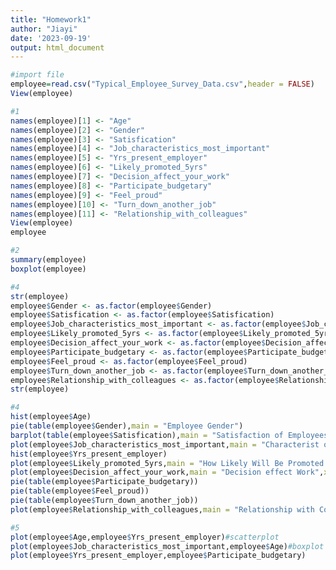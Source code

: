 ```yaml
---
title: "Homework1"
author: "Jiayi"
date: '2023-09-19'
output: html_document
---
```


```r
#import file
employee=read.csv("Typical_Employee_Survey_Data.csv",header = FALSE)
View(employee)

#1
names(employee)[1] <- "Age"
names(employee)[2] <- "Gender"
names(employee)[3] <- "Satisfication"
names(employee)[4] <- "Job_characteristics_most_important"
names(employee)[5] <- "Yrs_present_employer"
names(employee)[6] <- "Likely_promoted_5yrs"
names(employee)[7] <- "Decision_affect_your_work"
names(employee)[8] <- "Participate_budgetary"
names(employee)[9] <- "Feel_proud"
names(employee)[10] <- "Turn_down_another_job"
names(employee)[11] <- "Relationship_with_colleagues"
View(employee)
employee

#2
summary(employee)
boxplot(employee)

#4
str(employee)
employee$Gender <- as.factor(employee$Gender)
employee$Satisfication <- as.factor(employee$Satisfication)
employee$Job_characteristics_most_important <- as.factor(employee$Job_characteristics_most_important)
employee$Likely_promoted_5yrs <- as.factor(employee$Likely_promoted_5yrs)
employee$Decision_affect_your_work <- as.factor(employee$Decision_affect_your_work)
employee$Participate_budgetary <- as.factor(employee$Participate_budgetary)
employee$Feel_proud <- as.factor(employee$Feel_proud)
employee$Turn_down_another_job <- as.factor(employee$Turn_down_another_job)
employee$Relationship_with_colleagues <- as.factor(employee$Relationship_with_colleagues)
str(employee)

#4
hist(employee$Age)
pie(table(employee$Gender),main = "Employee Gender")
barplot(table(employee$Satisfication),main = "Satisfaction of Employees",xlab = "Satisfaction Level", ylab = "Frequency")
plot(employee$Job_characteristics_most_important,main = "Characterist of most important in Job",xlab = "Characteristic Importance", ylab = "Frequency")
hist(employee$Yrs_present_employer)
plot(employee$Likely_promoted_5yrs,main = "How Likely Will Be Promoted in 5 Yrs",xlab = "Likelyhood level", ylab = "Frequency")
plot(employee$Decision_affect_your_work,main = "Decision effect Work",xlab = "Decision_affect_your_work", ylab = "Frequency")
pie(table(employee$Participate_budgetary))
pie(table(employee$Feel_proud))
pie(table(employee$Turn_down_another_job))
plot(employee$Relationship_with_colleagues,main = "Relationship with Colleagues",xlab = "Relationship_with_colleagues", ylab = "Frequency")

#5
plot(employee$Age,employee$Yrs_present_employer)#scatterplot
plot(employee$Job_characteristics_most_important,employee$Age)#boxplot
plot(employee$Yrs_present_employer,employee$Participate_budgetary)


```

